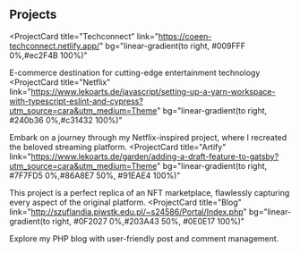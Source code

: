 ## Projects

<ProjectCard
  title="Techconnect"
  link="https://coeen-techconnect.netlify.app/"
  bg="linear-gradient(to right, #009FFF 0%,#ec2F4B 100%)"
>
  E-commerce destination for cutting-edge entertainment technology
</ProjectCard>
<ProjectCard
  title="Netflix"
  link="https://www.lekoarts.de/javascript/setting-up-a-yarn-workspace-with-typescript-eslint-and-cypress?utm_source=cara&utm_medium=Theme"
  bg="linear-gradient(to right, #240b36 0%,#c31432 100%)"
>
  Embark on a journey through my Netflix-inspired project, where I recreated the
  beloved streaming platform.
</ProjectCard>
<ProjectCard
  title="Artify"
  link="https://www.lekoarts.de/garden/adding-a-draft-feature-to-gatsby?utm_source=cara&utm_medium=Theme"
  bg="linear-gradient(to right, #7F7FD5 0%,#86A8E7 50%, #91EAE4 100%)"
>
  This project is a perfect replica of an NFT marketplace, flawlessly capturing
  every aspect of the original platform.
</ProjectCard>
<ProjectCard
  title="Blog"
  link="http://szuflandia.pjwstk.edu.pl/~s24586/Portal/Index.php"
  bg="linear-gradient(to right, #0F2027 0%,#203A43 50%, #0E0E17 100%)"
>
  Explore my PHP blog with user-friendly post and comment management.
</ProjectCard>
